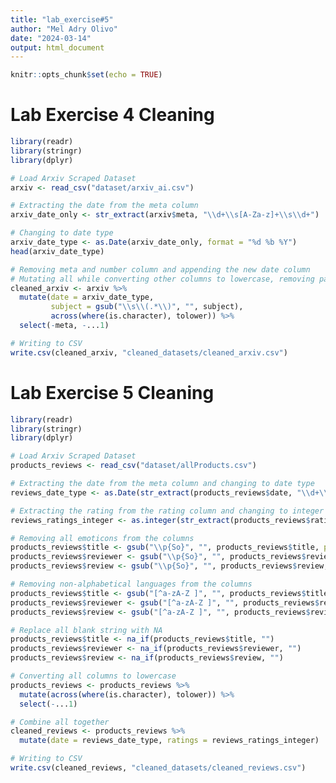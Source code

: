 ---
title: "lab_exercise#5"
author: "Mel Adry Olivo"
date: "2024-03-14"
output: html_document
---

```{r setup, include=FALSE}
knitr::opts_chunk$set(echo = TRUE)
```

# Lab Exercise 4 Cleaning

```{r, warning=FALSE}

library(readr)
library(stringr)
library(dplyr)

# Load Arxiv Scraped Dataset
arxiv <- read_csv("dataset/arxiv_ai.csv")

# Extracting the date from the meta column
arxiv_date_only <- str_extract(arxiv$meta, "\\d+\\s[A-Za-z]+\\s\\d+")

# Changing to date type
arxiv_date_type <- as.Date(arxiv_date_only, format = "%d %b %Y")
head(arxiv_date_type)

# Removing meta and number column and appending the new date column
# Mutating all while converting other columns to lowercase, removing parenthesis text in the subject column and combining the new date column
cleaned_arxiv <- arxiv %>%
  mutate(date = arxiv_date_type,
         subject = gsub("\\s\\(.*\\)", "", subject),
         across(where(is.character), tolower)) %>%
  select(-meta, -...1)

# Writing to CSV
write.csv(cleaned_arxiv, "cleaned_datasets/cleaned_arxiv.csv")

```

# Lab Exercise 5 Cleaning

```{r}

library(readr)
library(stringr)
library(dplyr)

# Load Arxiv Scraped Dataset
products_reviews <- read_csv("dataset/allProducts.csv")

# Extracting the date from the meta column and changing to date type
reviews_date_type <- as.Date(str_extract(products_reviews$date, "\\d+\\s[A-Za-z]+\\s\\d+"), format = "%d %b %Y")

# Extracting the rating from the rating column and changing to integer
reviews_ratings_integer <- as.integer(str_extract(products_reviews$ratings, "\\d+\\.\\d+"))

# Removing all emoticons from the columns
products_reviews$title <- gsub("\\p{So}", "", products_reviews$title, perl = TRUE)
products_reviews$reviewer <- gsub("\\p{So}", "", products_reviews$reviewer, perl = TRUE)
products_reviews$review <- gsub("\\p{So}", "", products_reviews$review, perl = TRUE)

# Removing non-alphabetical languages from the columns
products_reviews$title <- gsub("[^a-zA-Z ]", "", products_reviews$title)
products_reviews$reviewer <- gsub("[^a-zA-Z ]", "", products_reviews$reviewer)
products_reviews$review <- gsub("[^a-zA-Z ]", "", products_reviews$review)

# Replace all blank string with NA 
products_reviews$title <- na_if(products_reviews$title, "")
products_reviews$reviewer <- na_if(products_reviews$reviewer, "")
products_reviews$review <- na_if(products_reviews$review, "")

# Converting all columns to lowercase
products_reviews <- products_reviews %>%
  mutate(across(where(is.character), tolower)) %>%
  select(-...1)

# Combine all together
cleaned_reviews <- products_reviews %>%
  mutate(date = reviews_date_type, ratings = reviews_ratings_integer)

# Writing to CSV
write.csv(cleaned_reviews, "cleaned_datasets/cleaned_reviews.csv")

```